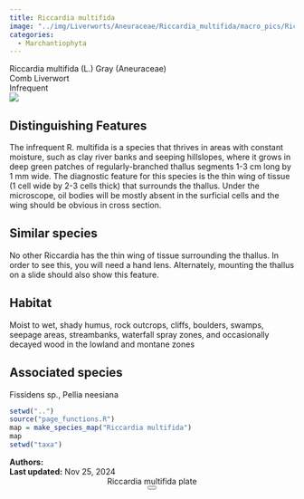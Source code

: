 ```yaml
---
title: Riccardia multifida
image: "../img/Liverworts/Aneuraceae/Riccardia_multifida/macro_pics/Riccardia_multifida_JR_01.jpg"
categories:
  - Marchantiophyta
---
```


<div class="info-panel">
 <div class="info-top">
  <div class="taxon-scientific"><span class="taxon-name">Riccardia multifida</span> <span class="taxon-authority">(L.) Gray</span> <span class="taxon-family">(Aneuraceae)</span></div>
  <div class="taxon-common">Comb Liverwort</div>
 </div>
 <div class="info-bottom">
  <div class="taxon-qnd"></div>
  <div class="taxon-abundance">Infrequent</div>
 </div>
</div>
<div class="imerss-content-frame">
 <div class="imerss-image-header">
  <div class="imerss-image-holder imerss-column-left" data-toggle="tooltip" style="background-image: url(../img/Liverworts/Aneuraceae/Riccardia_multifida/macro_pics/Riccardia_multifida_JR_01.jpg)" title="John Reynolds">
  </div>

  <div class="imerss-image-holder imerss-column-right" data-toggle="tooltip" style="background-image: url(../img/Liverworts/Aneuraceae/Riccardia_multifida/macro_pics/Riccardia_multifida_FM_01.jpeg)" title="Finn McGhee">
  </div>
 
 </div>
 <div class="imerss-content-lower">
  <div class="imerss-column-left">
  <div class="tab-microscope" data-micromodal-trigger="modal-plate">
  <img src="../img/bryo guide microscope.png"/>
  </div>

<h2>Distinguishing Features</h2>

The infrequent R. multifida is a species that thrives in areas with constant moisture, such as clay river banks and seeping hillslopes, where it grows in deep green patches of regularly-branched thallus segments 1-3 cm long by 1 mm wide. The diagnostic feature for this species is the thin wing of tissue (1 cell wide by 2-3 cells thick) that surrounds the thallus. Under the microscope, oil bodies will be mostly absent in the surficial cells and the wing should be obvious in cross section.  

<h2>Similar species</h2>

No other Riccardia has the thin wing of tissue surrounding the thallus. In order to see this, you will need a hand lens. Alternately, mounting the thallus on a slide should also show this feature. 

<h2>Habitat</h2>

Moist to wet, shady humus, rock outcrops, cliffs, boulders, swamps, seepage areas, streambanks, waterfall spray zones, and occasionally decayed wood in the lowland and montane zones

<h2>Associated species</h2>

Fissidens sp., Pellia neesiana
</div>

<div class="imerss-column-right">

<div class="imerss-image-holder imerss-column-right" data-toggle="tooltip" style="background-image: url(../img/Liverworts/Aneuraceae/Riccardia_multifida/macro_pics/Riccardia_multifida_RM_01.jpeg)" title="Randal Mindell">
</div>

<div class="imerss-map-holder">
```r
setwd("..")
source("page_functions.R")
map = make_species_map("Riccardia multifida")
map
setwd("taxa")
```
</div>

</div>

</div>
</div>

<div class="taxon-footer">
 <div class="taxon-authors"><b>Authors:</b> <span></span></div>
 <div class="taxon-update"><b>Last updated:</b> <span>Nov 25, 2024</span></div>
</div>

<div class="modal micromodal-slide" id="modal-plate" aria-hidden="true">
 <div class="modal__overlay" tabindex="-1" data-micromodal-close>
  <div class="modal__container" role="dialog" aria-modal="true" aria-labelledby="modal-plate-title" >
   <header class="modal__header">
   <div class="modal__title" id="modal-plate-title">
  Riccardia multifida plate
   </div>
   <button class="modal__close" aria-label="Close" data-micromodal-close></button>
   </header>
  <div class="modal__content" id="modal-plate-content">
   <div class="imerss-image-holder" data-toggle="tooltip" style="background-image: url(../img/)" title="">
  </div>
  </div>
  </div>
 </div>
</div>

<script src="../js/micromodal.min.js"></script>
<link href="../css/style-taxon.css" rel="stylesheet">
<link href="../css/micromodal.css" rel="stylesheet">

<script>
MicroModal.init();
</script>

